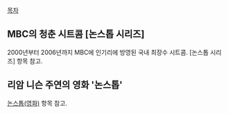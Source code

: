 [[목차]]
== MBC의 청춘 시트콤 [논스톱 시리즈] ==
2000년부터 2006년까지 MBC에 인기리에 방영된 국내 최장수 시트콤. [논스톱 시리즈] 항목 참고.

== 리암 니슨 주연의 영화 '논스톱' ==
[[논스톱(영화)]] 항목 참고.

